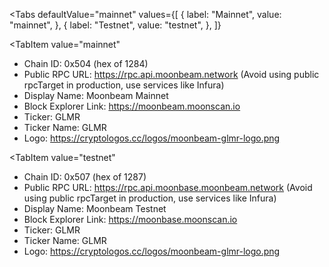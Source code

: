 
<Tabs
 defaultValue="mainnet"
  values={[
    { label: "Mainnet", value: "mainnet", },
    { label: "Testnet", value: "testnet", },
  ]}
>
<TabItem
  value="mainnet"
>

- Chain ID: 0x504 (hex of 1284)
- Public RPC URL: https://rpc.api.moonbeam.network (Avoid using public rpcTarget in production, use
  services like Infura)
- Display Name: Moonbeam Mainnet
- Block Explorer Link: https://moonbeam.moonscan.io
- Ticker: GLMR
- Ticker Name: GLMR
- Logo: https://cryptologos.cc/logos/moonbeam-glmr-logo.png

</TabItem>

<TabItem
  value="testnet"
>

- Chain ID: 0x507 (hex of 1287)
- Public RPC URL: https://rpc.api.moonbase.moonbeam.network (Avoid using public rpcTarget in
  production, use services like Infura)
- Display Name: Moonbeam Testnet
- Block Explorer Link: https://moonbase.moonscan.io
- Ticker: GLMR
- Ticker Name: GLMR
- Logo: https://cryptologos.cc/logos/moonbeam-glmr-logo.png

</TabItem>
</Tabs>
